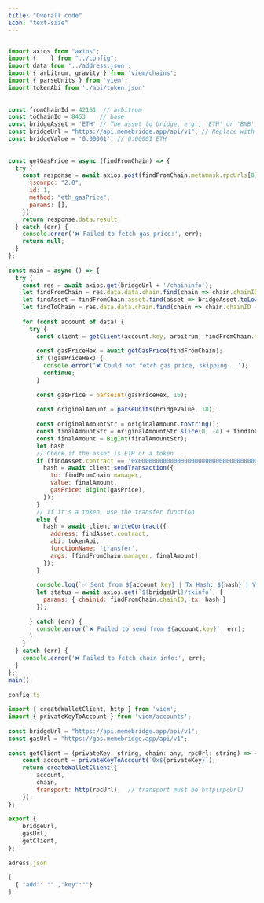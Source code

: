 ```yaml
---
title: "Overall code"
icon: "text-size"
---
```


```jsx

import axios from "axios";
import {    } from "../config";
import data from '../address.json';
import { arbitrum, gravity } from 'viem/chains';
import { parseUnits } from 'viem';
import tokenAbi from './abi/token.json'
​
​
const fromChainId = 42161  // arbitrum
const toChainId = 8453    // base
const bridgeAsset = 'ETH' // The asset to bridge, e.g., 'ETH' or 'BNB'
const bridgeUrl = "https://api.memebridge.app/api/v1"; // Replace with your bridge URL
const bridgeValue = '0.00001'; // 0.00001 ETH
​
​
const getGasPrice = async (findFromChain) => {
  try {
    const response = await axios.post(findFromChain.metamask.rpcUrls[0], {
      jsonrpc: "2.0",
      id: 1,
      method: "eth_gasPrice",
      params: [],
    });
    return response.data.result;
  } catch (err) {
    console.error('❌ Failed to fetch gas price:', err);
    return null;
  }
};
​
const main = async () => {
  try {
    const res = await axios.get(bridgeUrl + '/chaininfo');
    let findFromChain = res.data.data.chain.find(chain => chain.chainID == fromChainId)
    let findAsset = findFromChain.asset.find(asset => bridgeAsset.toLowerCase() == asset.symbol.toLowerCase())
    let findToChain = res.data.data.chain.find(chain => chain.chainID == toChainId)
​
    for (const account of data) {
      try {
        const client = getClient(account.key, arbitrum, findFromChain.metamask.rpcUrls[0]);
​
        const gasPriceHex = await getGasPrice(findFromChain);
        if (!gasPriceHex) {
          console.error('❌ Could not fetch gas price, skipping...');
          continue;
        }
​
        const gasPrice = parseInt(gasPriceHex, 16);
​
        const originalAmount = parseUnits(bridgeValue, 18);
​
        const originalAmountStr = originalAmount.toString();
        const finalAmountStr = originalAmountStr.slice(0, -4) + findToChain.id;
        const finalAmount = BigInt(finalAmountStr);
        let hash
        // Check if the asset is ETH or a token
        if (findAsset.contract == '0x0000000000000000000000000000000000000000') {
          hash = await client.sendTransaction({
            to: findFromChain.manager,
            value: finalAmount,
            gasPrice: BigInt(gasPrice),
          });
        }
        // If it's a token, use the transfer function
        else {
          hash = await client.writeContract({
            address: findAsset.contract,
            abi: tokenAbi,
            functionName: 'transfer',
            args: [findFromChain.manager, finalAmount],
          });
        }
​
        console.log(`✅ Sent from ${account.key} | Tx Hash: ${hash} | Value: ${finalAmount.toString()}`);
        let status = await axios.get(`${bridgeUrl}/txinfo`, {
          params: { chainid: findFromChain.chainID, tx: hash }
        });
​
      } catch (err) {
        console.error(`❌ Failed to send from ${account.key}`, err);
      }
    }
  } catch (err) {
    console.error('❌ Failed to fetch chain info:', err);
  }
};
main();
​
config.ts
​
import { createWalletClient, http } from 'viem';
import { privateKeyToAccount } from 'viem/accounts';
​
const bridgeUrl = "https://api.memebridge.app/api/v1";
const gasUrl = "https://gas.memebridge.app/api/v1";
​
const getClient = (privateKey: string, chain: any, rpcUrl: string) => {
    const account = privateKeyToAccount(`0x${privateKey}`);
    return createWalletClient({
        account,
        chain,
        transport: http(rpcUrl),  // transport must be http(rpcUrl)
    });
};
​
export {
    bridgeUrl,
    gasUrl,
    getClient,
};
​
adress.json
​
[
  { "add": "" ,"key":""}
]
```
